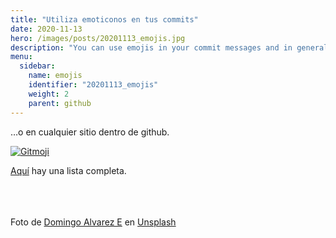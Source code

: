 ```yaml
---
title: "Utiliza emoticonos en tus commits"
date: 2020-11-13
hero: /images/posts/20201113_emojis.jpg
description: "You can use emojis in your commit messages and in general in your messages on github"
menu:
  sidebar:
    name: emojis
    identifier: "20201113_emojis"
    weight: 2
    parent: github
---
```


...o en cualquier sitio dentro de github.

<a href="https://gitmoji.carloscuesta.me">
  <img src="https://img.shields.io/badge/gitmoji-%20😜%20😍-FFDD67.svg?style=flat-square" alt="Gitmoji">
</a>


[Aquí](https://gist.github.com/rxaviers/7360908) hay una lista completa.


<br><br><br>
<span>Foto de <a href="https://unsplash.com/@domingoalvarze?utm_source=unsplash&amp;utm_medium=referral&amp;utm_content=creditCopyText">Domingo Alvarez E</a> en <a href="https://unsplash.com/s/photos/emojis?utm_source=unsplash&amp;utm_medium=referral&amp;utm_content=creditCopyText">Unsplash</a></span>
